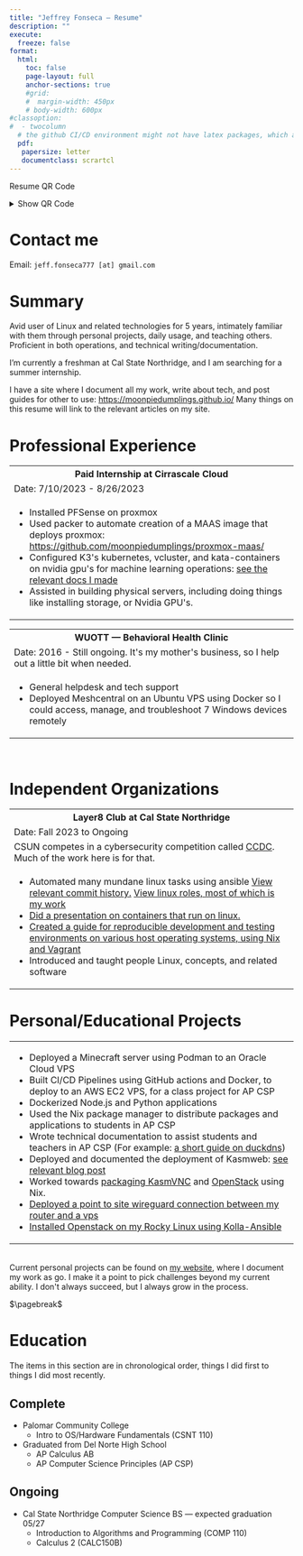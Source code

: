 ```yaml
---
title: "Jeffrey Fonseca — Resume"
description: ""
execute:
  freeze: false
format: 
  html:
    toc: false
    page-layout: full
    anchor-sections: true
    #grid:
    #  margin-width: 450px
    # body-width: 600px
#classoption:
#  - twocolumn
  # the github CI/CD environment might not have latex packages, which are needed for rendering pdf. Keeping this commented to avoid problems. 
  pdf:
   papersize: letter
   documentclass: scrartcl
---
```




::: {.content-visible when-format="html"}

Resume QR Code

<details><summary>Show QR Code</summary>

{{< qrcode https://moonpiedumplings.github.io/resume/ >}}

</details>

:::

# Contact me

Email: `jeff.fonseca777 [at] gmail.com`

# Summary

Avid user of Linux and related technologies for 5 years, intimately familiar with them through personal projects, daily usage, and teaching others. Proficient in both operations, and technical writing/documentation. 

I'm currently a freshman at Cal State Northridge, and I am searching for a summer internship.

```{=html}
I have a site where I document all my work, write about tech, and post guides for other to use: <a href="https://moonpiedumplings.github.io">https://moonpiedumplings.github.io/</a> Many things on this resume will link to the relevant articles on my site.
```

# Professional Experience
  
```{=html}
<table>
  <tr>
    <th><b>Paid Internship at Cirrascale Cloud</b></th>
  </tr>
  <tr>
    <td>Date: 7/10/2023 - 8/26/2023</td>
  </tr>
  <tr>
    <td>  
      <ul>
        <li>Installed PFSense on proxmox</li>
        <li>Used packer to automate creation of a MAAS image that deploys proxmox: <a href="https://github.com/moonpiedumplings/proxmox-maas/">https://github.com/moonpiedumplings/proxmox-maas/</a></li>
        <li>Configured K3's kubernetes, vcluster, and kata-containers on nvidia gpu's for machine learning operations: <a href="https://moonpiedumplings.github.io/rancher-ops/">see the relevant docs I made</a></li>
        <li>Assisted in building physical servers, including doing things like installing storage, or Nvidia GPU's.</li>
      </ul>
    </td>
  </tr>
</table>

<table>
  <tr>
    <th><b>WUOTT — Behavioral Health Clinic</b></th>
  </tr>
  <tr>
    <td>Date: 2016 - Still ongoing. It's my mother's business, so I help out a little bit when needed.</td>
  </tr>
  <tr>
    <td>
      <ul>
        <li>General helpdesk and tech support</li>
        <li>Deployed Meshcentral on an Ubuntu VPS using Docker so I could access, manage, and troubleshoot 7 Windows devices remotely</li>
      </ul>
    </td>
  </tr>
</table>
<br>
```

# Independent Organizations

```{=html}
<table>
  <tr>
    <th><b>Layer8 Club at Cal State Northridge</b></th>
  </tr>
  <tr>
    <td>Date: Fall 2023 to Ongoing</td>
  </tr>
  <tr>
    <td>CSUN competes in a cybersecurity competition called <a href="https://www.nationalccdc.org">CCDC</a>. Much of the work here is for that.</td>
  </tr>
  <tr>
    <td>
      <ul>
        <li>Automated many mundane linux tasks using ansible <a href="https://github.com/CSUN-CCDC/CCDC-2023/commits?author=moonpiedumplings">View relevant commit history.</a> <a href="https://github.com/CSUN-CCDC/CCDC-2023/tree/main/linux/ansible/roles">View linux roles, most of which is my work</a></li>
        <li><a href="https://moonpiedumplings.github.io/talks/containers">Did a presentation on containers that run on linux.</a></li>
        <li><a href="https://moonpiedumplings.github.io/guides/ccdc-env">Created a guide for reproducible development and testing environments on various host operating systems, using Nix and Vagrant</a></li>
        <li>Introduced and taught people Linux, concepts, and related software</li>
      </ul>
    </td>
  </tr>
</table>
```

# Personal/Educational Projects

```{=html}
<table>
<tr>
<td>
<ul>
    <li>Deployed a Minecraft server using Podman to an Oracle Cloud VPS</li>
    <li>Built CI/CD Pipelines using GitHub actions and Docker, to deploy to an AWS EC2 VPS, for a class project for AP CSP</li>
    <li>Dockerized Node.js and Python applications</li>
    <li>Used the Nix package manager to distribute packages and applications to students in AP CSP</li>
    <li>Wrote technical documentation to assist students and teachers in AP CSP (For example: <a href="https://moonpiedumplings.github.io/guides/duckdns/">a short guide on duckdns</a>)</li>
    <li>Deployed and documented the deployment of Kasmweb: <a href="https://moonpiedumplings.github.io/projects/setting-up-kasm/">see relevant blog post</a></li>
    <li>Worked towards <a href="https://moonpiedumplings.github.io/projects/">packaging KasmVNC</a> and <a href="https://moonpiedumplings.github.io/projects/">OpenStack</a> using Nix.
    <li> <a href="https://moonpiedumplings.github.io/projects/build-server-2/#router-networking">Deployed a point to site wireguard connection between my router and a vps</a></li>
    <li><a href="https://moonpiedumplings.github.io/projects/build-server-2/">Installed Openstack on my Rocky Linux using Kolla-Ansible</a></li>
</ul>
</td>
</tr>
</table>
```
```{=html}
<br>
Current personal projects can be found on <a href="https://moonpiedumplings.github.io/">my website</a>, where I document my work as go. I make it a point to pick challenges beyond my current ability. I don't always succeed, but I always grow in the process.
```

[$\pagebreak$]{.content-visible when-format="pdf"}

# Education

The items in this section are in chronological order, things I did first to things I did most recently.

<!---
* Digital Media Academy
  + Computer Science with Java
  + Cybersecurity and Ethical Hacking
  + Intro to AI and Machine Learning
--->

## Complete 

* Palomar Community College
  + Intro to OS/Hardware Fundamentals (CSNT 110)
* Graduated from Del Norte High School
    + AP Calculus AB
    + AP Computer Science Principles (AP CSP)

## Ongoing

* Cal State Northridge Computer Science BS — expected graduation 05/27
  -  Introduction to Algorithms and Programming (COMP 110)
  - Calculus 2 (CALC150B)

